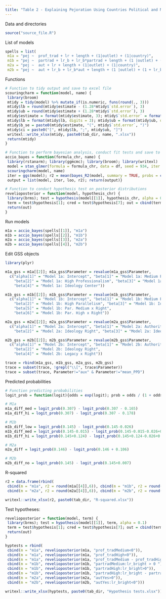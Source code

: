 ```yaml
---
title: "Table 2 - Explaining Pejoration Using Countries Political and Media HIstory"
---
```


Data and directories

```r
source("source_file.R")
```

List of models
```r
spells = list(
 m1a = "pej ~  prof_trad + lr + length + (1|outlet) + (1|country)",
 m1b = "pej ~  partrad + lr_b + lr_b*partrad + length + (1 |outlet) + (1 + lr_b |country)",
 m2a = "pej ~  aut + lr + length + (1|outlet) + (1|country)",
 m2b = "pej ~  aut + lr_b + lr_b*aut + length + (1 |outlet) + (1 + lr_b|country)")
```

Functions
```r
# Function to tidy output and save to excel file
scouringcharm = function(model, name) {
 library(broom)
 mtidy = tidy(model) %>% mutate_if(is.numeric, funs(round(., 3)))
 mtidy$lb = round(mtidy$estimate - (1.28*mtidy$`std.error`), 3)
 mtidy$ub = round(mtidy$estimate + (1.28*mtidy$`std.error`), 3)
 mtidy$estimate = format(mtidy$estimate, 3); mtidy$`std.error` = format(mtidy$`std.error`, 3)
 mtidy$lb = format(mtidy$lb, digits = 3); mtidy$ub = format(mtidy$ub, digits = 3)
 mtidy$b_se = paste0(mtidy$estimate, "(", mtidy$`std.error`, ")") 
 mtidy$ci = paste0("[", mtidy$lb, ";", mtidy$ub, "]")
 writexl::write_xlsx(mtidy, paste0(tab_dir, name, ".xlsx"))
 return(mtidy)
}

# Function to perform bayesian analysis, conduct fit tests and save to excel file
accio_bayes = function(formula_chr, name) {
 library(rstanarm); library(ggmcmc); library(broom); library(writexl)
 model = stan_glmer(formula = formula_chr, data = df, seed = 934, iter = 5000, chains = 2, adapt_delta = 0.99)
 scouringcharm(model, name)
 iter = ggs(model); r2 = mean(bayes_R2(model, summary = TRUE, probs = c(0.025, 0.975)))
 output = list(model, iter, loo, r2); return(output)}

# Function to conduct hypothesis test on posterior distributions
revelioposterior = function(model, hypothesis_chr) {
 library(brms); test = hypothesis(model[[1]], hypothesis_chr, alpha = 0.1)
 term = test$hypothesis[1]; cred = test$hypothesis[7]; out = cbind(term, cred)
 return(out)
}
```

Run models
```r
m1a = accio_bayes(spells[[1]], "m1a")
m1b = accio_bayes(spells[[2]], "m1b")
m2a = accio_bayes(spells[[3]], "m2a")
m2b = accio_bayes(spells[[4]], "m2b")
```

Edit GSS objects
```r
library(plyr)

m1a_gss = m1a[[2]]; m1a_gss$Parameter = revalue(m1a_gss$Parameter, 
  c("alpha[1]" = "Model 1a: Intercept", "beta[1]" = "Model 1a: Medium Professionalism", 
    "beta[2]" = "Model 1a: High Professionalism", "beta[3]" = "Model 1a: Ideology Right",
    "beta[4]" = "Model 1a: Ideology Center"))

m1b_gss = m1b[[2]]; m1b_gss$Parameter = revalue(m1b_gss$Parameter, 
  c("alpha[1]" = "Model 1b: Intercept", "beta[1]" = "Model 1b: Medium Parallelism", 
    "beta[2]" = "Model 1b: High Parallelism", "beta[3]" = "Model 1b: Ideology Right",
    "beta[5]" = "Model 1b: Par. Medium x Right",
    "beta[6]" = "Model 1b: Par. High x Right"))

m2a_gss = m2a[[2]]; m2a_gss$Parameter = revalue(m2a_gss$Parameter, 
  c("alpha[1]" = "Model 2a: Intercept", "beta[1]" = "Model 2a: Authoritarian Legacy", 
    "beta[2]" = "Model 2a: Ideology Right", "beta[3]" = "Model 2a: Ideology Center"))

m2b_gss = m2b[[2]]; m2b_gss$Parameter = revalue(m2b_gss$Parameter, 
  c("alpha[1]" = "Model 2b: Intercept", "beta[1]" = "Model 2b: Authoritarian Legacy", 
    "beta[2]" = "Model 2b: Ideology Right",  
    "beta[4]" = "Model 2b: Legacy x Right"))

trace = rbind(m1a_gss, m1b_gss, m2a_gss, m2b_gss)
trace = subset(trace, !grepl("\\[", trace$Parameter))
trace = subset(trace, Parameter!="aux" & Parameter!="mean_PPD")
```

Predicted probabilities
```r
# Function predicting probabilities
logit_prob = function(logit){odds = exp(logit); prob = odds / (1 + odds); return(prob)}

# M1a 
m1a_diff_med = logit_prob(0.307) - logit_prob(0.307 - 0.165) 
m1a_diff_hi = logit_prob(0.307) - logit_prob(0.307 - 0.178)

# M1b 
m1b_diff_low = logit_prob(0.145) - logit_prob(0.145-0.026)
m1b_diff_med = logit_prob(0.145-0.015) - logit_prob(0.145-0.015-0.026+0.041)
m1b_diff_hi = logit_prob(0.145+0.124) - logit_prob(0.145+0.124-0.026+0.023)

# M2a 
m2a_diff = logit_prob(0.146) - logit_prob(0.146 + 0.106)

# M2b
m2b_diff_no = logit_prob(0.145) - logit_prob(0.145+0.007) 
```

R-squared
```r
r2 = data.frame(rbind(
 cbind(m = "m1a", r2 = round(m1a[[4]],6)), cbind(m = "m1b", r2 = round(m1b[[4]],6)),
 cbind(m = "m2a", r2 = round(m2a[[4]],6)), cbind(m = "m2b", r2 = round(m2b[[4]],6))))

writexl::write_xlsx(r2, paste0(tab_dir, "R-squared.xlsx"))
```

Test hypotheses:
```r
revelioposterior = function(model, term) {
 library(brms); test = hypothesis(model[[1]], term, alpha = 0.1)
 term = test$hypothesis[1]; cred = test$hypothesis[7]; out = cbind(term, cred)
 return(out)
}

hyptests = rbind(
 cbind(m = "m1a", revelioposterior(m1a, "prof_tradMedium<0")), 
 cbind(m = "m1a", revelioposterior(m1a, "prof_tradHigh<0")), 
 cbind(m = "m1a", revelioposterior(m1a, "prof_tradMedium - prof_tradHigh > 0")), 
 cbind(m = "m1b", revelioposterior(m1b, "partradMedium:lr_bright > 0 ")), 
 cbind(m = "m1b", revelioposterior(m1b, "partradHigh:lr_bright>0")), 
 cbind(m = "m1b", revelioposterior(m1b, "partradHigh:lr_bright - partradMedium:lr_bright >0")),
 cbind(m = "m2a", revelioposterior(m2a, "autYes>0")), 
 cbind(m = "m2b", revelioposterior(m2b, "autYes:lr_bright<0")))

writexl::write_xlsx(hyptests, paste0(tab_dir, "Hypothesis tests.xlsx"))
```
